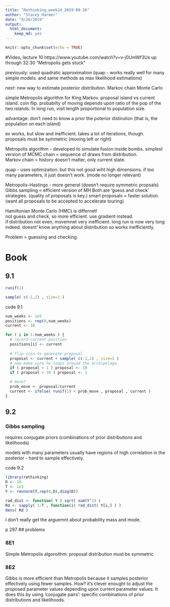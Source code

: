 ```yaml
---
title: "Rethinking_week14_2019-09-26"
author: "Stacey Harmer"
date: "9/26/2019"
output: 
  html_document: 
    keep_md: yes
---
```


```r
knitr::opts_chunk$set(echo = TRUE)
```

#Video, lecture 10 
https://www.youtube.com/watch?v=v-j0UmWf3Us
up through  32:30 "Metropolis gets stuck"

previously: used quadratic approximation (quap - works really well for many simple models. and same methods as max likelihood estimations)

next: new way to estimate posterior distribution. Markov chain Monte Carlo

simple Metropolis algorithm for King Markov. proposal island vs current island.  coin flip. probabilty of moving depends upon ratio of the pop of the two islands.  In long run, visit length proportional to population size.

advantage: don't need to know a prior the poterior distirution (that is, the population on each island)

ex works, but slow and inefficient.  takes a lot of iterations, though.  proposals must be symmetric (moving left or right)

Metropolis algorithm - developed to simulate fusion inside bombs.
simplest version of MCMC
chain = sequence of draws from distribution.  
Markov chain = history doesn't matter, only current state.

quap - uses optimizaiton.  but this not good wiht high dimensions.  if too many parameters, it just doesn't work.  (mode no longer relevant)

Metropolis-Hastings - more general (doesn't require symmetric propsals)
Gibbs sampling = efficient version of MH
Both are 'guess and check' strategies.  (quality of proposals is key.)
smart proposals = faster solution.  (want all proposals to be accepted to accelerate touring)

Hamiltonian Monte Carlo (HMC) is differnet!  
not guess and check, so more efficient.  use gradient instead.  
if distribution not even, movemnet very inefficient.  long run is now very long indeed.  doesnt' know anything about distribution so works inefficiently.

Problem = guessing and checking.

# Book

## 9.1 
```r
runif(1)

sample( c(-1,1) , size=1 )
```

code 9.1
```r
num_weeks <- 1e5 
positions <- rep(0,num_weeks)
current <- 10

for ( i in 1:num_weeks ) {
  # record current position
  positions[i] <- current
  
  # flip coin to generate proposal
  proposal <- current + sample( c(-1,1) , size=1 )
  # now make sure he loops around the archipelago
  if ( proposal < 1 ) proposal <- 10
  if ( proposal > 10 ) proposal <- 1

  # move?
  prob_move <- proposal/current
  current <- ifelse( runif(1) < prob_move , proposal , current )
}
```

## 9.2

### Gibbs sampling

requires conjugate priors (combinations of prior distributions and likelihoods)

models with many parameters usually have regions of high correlation in the posterior - hard to sample effectively.

code 9.2

```r
library(rethinking)
D <- 10 
T <- 1e3
Y <- rmvnorm(T,rep(0,D),diag(D))

rad_dist <- function( Y ) sqrt( sum(Y^2) )
Rd <- sapply( 1:T , function(i) rad_dist( Y[i,] ) )
dens( Rd )
```

I don't really get the arguemnt about probability mass and mode.

p 297
## problems 

### 8E1 
Simple Metropolis algoroithm:  proposal distribution must be symmetric

### 8E2

Gibbs is more efficient than Metropolis because it samples posterior effectively using fewer samples.  How?  it's clever enought to adjust the proposed parameter values depending upon current parameter values.  It does this by using 'conjugate pairs': specific combinations of prior distributions and likelihoods.
